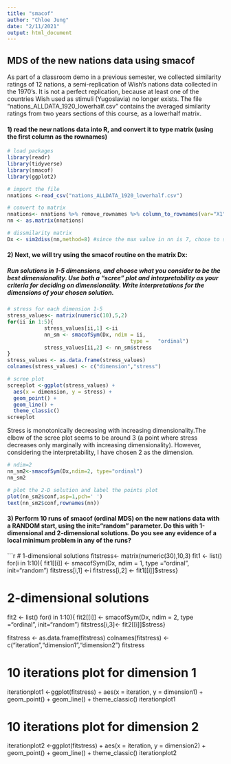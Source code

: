 ```yaml
---
title: "smacof"
author: "Chloe Jung"
date: "2/11/2021"
output: html_document
---
```

## MDS of the new nations data using smacof

As part of a classroom demo in a previous semester, we collected similarity ratings of 12 nations, a semi-replication of Wish's nations data collected in the 1970's. It is not a perfect replication, because at least one of the countries Wish used as stimuli (Yugoslavia) no longer exists. The file "nations_ALLDATA_1920_lowerhalf.csv" contains the averaged similarity ratings from two years sections of this course, as a lowerhalf matrix.

#### 1) read the new nations data into R, and convert it to type matrix (using the first column as the rownames)

```r

# load packages
library(readr)
library(tidyverse)
library(smacof)
library(ggplot2)

# import the file
nnations <-read_csv("nations_ALLDATA_1920_lowerhalf.csv")

# convert to matrix
nnations<- nnations %>% remove_rownames %>% column_to_rownames(var="X1")
nn <- as.matrix(nnations)

# dissmilarity matrix
Dx <- sim2diss(nn,method=8) #since the max value in nn is 7, chose to subtract from 8

```

#### 2) Next, we will try using the smacof routine on the matrix Dx:
##### Run solutions in 1-5 dimensions, and choose what you consider to be the best dimensionality. Use both a “scree” plot and interpretability as your criteria for deciding on dimensionality. Write interpretations for the dimensions of your chosen solution.

```r

# stress for each dimension 1-5
stress_values<- matrix(numeric(10),5,2)
for(ii in 1:5){
            stress_values[ii,1] <-ii
            nn_sm <- smacofSym(Dx, ndim = ii,
                                        type =   "ordinal")
            stress_values[ii,2] <- nn_sm$stress
}
stress_values <- as.data.frame(stress_values)
colnames(stress_values) <- c("dimension","stress")

# scree plot
screeplot <-ggplot(stress_values) +
  aes(x = dimension, y = stress) +
  geom_point() +
  geom_line() +
  theme_classic()
screeplot

```

Stress is monotonically decreasing with increasing dimensionality.The elbow of the scree plot seems to be around 3 (a point where stress decreases only marginally with increasing dimensionality). However, considering the interpretability, I have chosen 2 as the dimension.

```r

# ndim=2
nn_sm2<-smacofSym(Dx,ndim=2, type="ordinal")
nn_sm2

# plot the 2-D solution and label the points plot
plot(nn_sm2$conf,asp=1,pch=' ') 
text(nn_sm2$conf,rownames(nn))

```

#### 3) Perform 10 runs of smacof (ordinal MDS) on the new nations data with a RANDOM start, using the init="random" parameter. Do this with 1-dimensional and 2-dimensional solutions. Do you see any evidence of a local minimum problem in any of the runs?

```r

# 1-dimensional solutions
fitstress<- matrix(numeric(30),10,3)
fit1 <- list()
for(i in 1:10){
            fit1[[i]] <- smacofSym(Dx, ndim = 1, type ="ordinal", init="random")
            fitstress[i,1] <-i
            fitstress[i,2] <- fit1[[i]]$stress}

# 2-dimensional solutions
fit2 <- list()
for(i in 1:10){
            fit2[[i]] <- smacofSym(Dx, ndim = 2, type ="ordinal", init="random")
            fitstress[i,3]<- fit2[[i]]$stress}

fitstress <- as.data.frame(fitstress)
colnames(fitstress) <- c("iteration","dimension1","dimension2")
fitstress

# 10 iterations plot for dimension 1
iterationplot1 <-ggplot(fitstress) +
  aes(x = iteration, y = dimension1) +
  geom_point() +
  geom_line() +
  theme_classic()
iterationplot1

# 10 iterations plot for dimension 2
iterationplot2 <-ggplot(fitstress) +
  aes(x = iteration, y = dimension2) +
  geom_point() +
  geom_line() +
  theme_classic()
iterationplot2